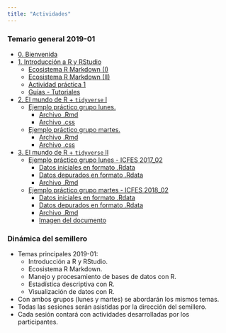 ```yaml
---
title: "Actividades"
---
```


### Temario general 2019-01
  
  - [0. Bienvenida](/Actividades/0_Bienvenida.html)
  - [1. Introducción a R y RStudio](/Actividades/1_Intro.html)
      - [Ecosistema R Markdown (I)](/Actividades/1_RMarkdown.html)
      - [Ecosistema R Markdown (II)](/Actividades/1.2_RMarkdown.html)
      - [Actividad práctica 1](/Actividades/Actividad1.html)
      - [Guías - Tutoriales](/Actividades/GuiasR.html)
  - [2. El mundo de R + `tidyverse` I](/Actividades/2_MundoR.html)
      - [Ejemplo práctico grupo lunes.](https://rpubs.com/Edimer/477135)
          - [Archivo .Rmd](https://github.com/unal-semilleroR-FacCA/unal-semilleror-facca.github.io/blob/master/Actividades/Indice_Educativo.Rmd)
          - [Archivo .css](https://github.com/unal-semilleroR-FacCA/unal-semilleror-facca.github.io/blob/master/Actividades/estiloSemillero.css)
      - [Ejemplo práctico grupo martes.](https://rpubs.com/Edimer/477747)
          - [Archivo .Rmd](https://github.com/unal-semilleroR-FacCA/unal-semilleror-facca.github.io/blob/master/Actividades/Nutricion.Rmd)
          - [Archivo .css](https://github.com/unal-semilleroR-FacCA/unal-semilleror-facca.github.io/blob/master/Actividades/estiloSemillero.css)
  - [3. El mundo de R + `tidyverse` II](/Actividades/2_MundoR_tidy.html)      
      - [Ejemplo práctico grupo lunes - ICFES 2017_02]()
          - [Datos iniciales en formato .Rdata]()
          - [Datos depurados en formato .Rdata]()
          - [Archivo .Rmd]()
      - [Ejemplo práctico grupo martes - ICFES 2018_02](https://rpubs.com/Edimer/482725)
          - [Datos iniciales en formato .Rdata](/Actividades/Icfes_201802.Rdata)
          - [Datos depurados en formato .Rdata](/Actividades/Icfes_depurada.Rdata)
          - [Archivo .Rmd](https://github.com/unal-semilleroR-FacCA/unal-semilleror-facca.github.io/blob/master/Actividades/Icfes_Martes.Rmd)
          - [Imagen del documento](/Actividades/saber-pro-celee-eafit.gif)
  
### Dinámica del semillero

  - Temas principales 2019-01:
      - Introducción a R y RStudio.
      - Ecosistema R Markdown.
      - Manejo y procesamiento de bases de datos con R.
      - Estadística descriptiva con R.
      - Visualización de datos con R.
  - Con ambos grupos (lunes y martes) se abordarán los mismos temas.
  - Todas las sesiones serán asistidas por la dirección del semillero.
  - Cada sesión contará con actividades desarrolladas por los participantes.